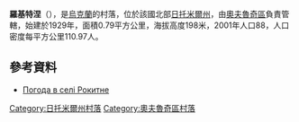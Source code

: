 {{coord|51|12|46|N|28|15|32|E|scale:30000|display=title}}

'''羅基特涅'''（{{lang-uk|Рокитне}}），是[[烏克蘭|烏克蘭]]的村落，位於該國北部[[日托米爾州|日托米爾州]]，由[[奧夫魯奇區|奧夫魯奇區]]負責管轄，始建於1929年，面積0.79平方公里，海拔高度198米，2001年人口88，人口密度每平方公里110.97人。

==參考資料==
* [http://weather.in.ua/ua/zhitomirskaja/22670 Погода в селі Рокитне] {{Wayback|url=http://weather.in.ua/ua/zhitomirskaja/22670 |date=20160305080344 }}

{{DEFAULTSORT:Рокитне}}
[[Category:日托米爾州村落|Category:日托米爾州村落]]
[[Category:奧夫魯奇區村落|Category:奧夫魯奇區村落]]


{{Zhytomyr-geo-stub}}